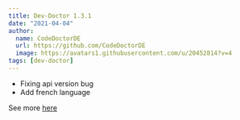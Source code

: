 ```yaml
---
title: Dev-Doctor 1.3.1
date: "2021-04-04"
author:
  name: CodeDoctorDE
  url: https://github.com/CodeDoctorDE
  image: https://avatars1.githubusercontent.com/u/20452814?v=4
tags: [dev-doctor]
---
```


- Fixing api version bug
- Add french language

See more [here](https://github.com/LinwoodCloud/dev_doctor/releases/tag/v1.3.1)
